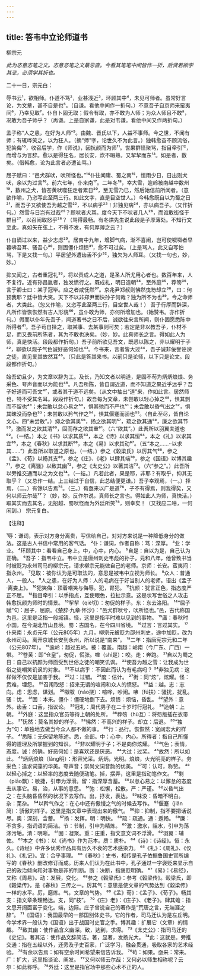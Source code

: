 ```yaml
---
---
---
```

title: 答韦中立论师道书
---



柳宗元

*此为恣意恣笔之文。恣意恣笔之文最忌直。今看其笔笔中间皆作一折，后贤若欲学其恣，必须学其折也。*

二十一日，宗元白：

辱书云¹，欲相师。仆道不笃²，业甚浅近³，环顾其中⁴，未见可师者。虽常好言论，为文章，甚不自是也⁵。（自谦。看他中间作一折句。）不意吾子自京师来蛮夷间⁶，乃幸见取⁷。仆自卜固无取；假令有取，亦不敢为人师；为众人师且不敢⁸，况敢为吾子师乎？（再谦。上是自家谦，此是对韦谦。看他中间又作两折句。）

孟子称“人之患，在好为人师”⁹。由魏、晋氏以下，人益不事师。今之世，不闻有师；有辄哗笑之，以为狂人。（摘“师”字，论世久不为此言。）独韩愈奋不顾流俗，犯笑侮¹⁰，收召后学，作《师说》，因抗颜而为师¹¹。世果群怪聚骂，指目牵引¹²，而增与为言辞。愈以是得狂名，居长安，炊不暇熟，又挈挈而东¹³。如是者，数矣。（借韩愈，论为此言者必遭讪骂。）

屈子赋曰：“邑犬群吠，吠所怪也。”¹⁴仆往闻庸、蜀之南¹⁵，恒雨少日，日出则犬吠，余以为过言¹⁶。前六七年，仆来南¹⁷。二年冬¹⁸，幸大雪，逾岭被南越中数州¹⁹，数州之犬，皆苍黄吠噬狂走者累日²⁰，至无雪乃已，然后始信前所闻者。（意欲作喻，乃恣写此至两三行。如此文字，直是目空世人。）今韩愈既自以为蜀之日²¹，而吾子又欲使吾为越之雪²²，不以病乎²³！非独见病²⁴，亦以病吾子。（又作折句。）然雪与日岂有过哉²⁵？顾吠者犬耳。度今天下不吠者几人²⁶，而谁敢衒怪于群目²⁷，以召闹取怒乎²⁸？（骂得最畅。有冬烘先生说此段是子厚薄处。不知行文至此，真如矢在弦上，不得不发，有何厚薄之云？）

仆自谪过以来，益少志虑²⁹。居南中九年，增脚气病，渐不喜闹，岂可使呶呶者早暮咈吾耳、骚吾心³⁰，则固僵仆烦愦³¹，愈不可过矣。（上是骂人，此又自写怕骂，下是又找一句。）平居望外遭齿舌不少³²，独欠为人师耳。（又找一句也，妙，妙。）

抑又闻之，古者重冠礼³³，将以责成人之道，是圣人所尤用心者也。数百年来，人不复行。近有孙昌胤者，独发愤行之。既成礼，明日造朝³⁴，至外庭³⁵，荐笏³⁶，言于卿士曰：某子冠毕。应之者咸怃然³⁷。京兆尹郑叔则怫然曳笏却立³⁸，曰：何预我耶？廷中皆大笑。天下不以非郑尹而快孙子何哉？独为所不为也³⁹。今之命师者，大类此。（忽又作喻，又恣写此至两三行，目空世人哉！）
吾子行厚而辞深，凡所作皆恢恢然有古人形貌⁴⁰，虽仆敢为师，亦何所增加也。（始赞韦。亦作折句。）假而以仆年先吾子，闻道著书之日不后，诚欲往来言所闻，则仆固愿悉陈中所得者⁴¹。吾子苟自择之，取某事、去某事则可矣；若定是非以教吾子，仆材不足，而又畏前所陈者，其为不敢也决矣。（妙，妙。此真师长之言。得如此人为师，真是快活。段段都作折句。）吾子前所欲见吾文，既悉以陈之，非以耀明于子⁴²，聊欲以观子气色诚好恶何如也⁴³。今书来，言者皆大过⁴⁴，吾子诚非佞誉诬谀之徒，直见爱其故然耳⁴⁵。（只此是答其来书。以前只是论师，以下只是论文。段段都作折句。）

始吾幼且少，为文章以辞为工。及长，乃知文者以明道，是固不苟为炳炳烺烺、务采色、夸声音而以为能也⁴⁶。凡吾所陈，皆自谓近道，而不知道之果近乎远乎？吾子好道而可吾文⁴⁷，或者其于道不远矣。（从文中抽出“道”来，作如此言。居然师也，特不受其名耳。段段作折句。）故吾每为文章，未尝敢以轻心掉之⁴⁸，惧其剽而不留也⁴⁹；未尝敢以怠心易之⁵⁰，惧其弛而不严也⁵¹；未尝敢以昏气出之⁵²，惧其昧没而杂也⁵³；未尝敢以矜气作之⁵⁴，惧其偃蹇而骄也⁵⁵。（自此至尽，皆自论文心。四“未尝敢”。）抑之欲其奥⁵⁶，扬之欲其明⁵⁷，琉之欲其通⁵⁸，廉之欲其节⁵⁹，激而发之欲其清⁶⁰，固而存之欲其重⁶¹。（六“欲其”。）此吾所以羽翼夫道也⁶²。（一结。）本之《书》以求其质⁶³，本之《诗》以求其恒⁶⁴，本之《礼》以求其宜⁶⁵，本之《春秋》以求其断⁶⁶，本之《易》以求其动⁶⁷。（五“本之……··以求其……”）此吾所以取道之原也。（一结。）参之《榖梁氏》以厉其气⁶⁸，参之《孟》、《荀》以畅其支⁶⁹，参之《庄》、《老》以肆其端⁷⁰，参之《国语》以博其趣⁷¹，参之《离骚》以致其幽⁷²，参之《太史公》以著其洁⁷³。（六“参之”。）此吾所以旁推交通而以之为文也⁷⁴。（一结。）凡若此者，果是耶，非耶？有取乎，抑其无取乎？（又总作一结。上三结过于自信，此总结便更谦。）吾子幸观焉，（一。）择焉，（二。）有馀以告焉⁷⁵。（三。）荀亟来以广是道⁷⁶，子不有得焉，则我得矣，又何以师云尔哉⁷⁷？（妙，妙。反作尔说，真师长之言也。得如此人为师，真快活。）取其实而去其名，无招越、蜀吠怪而为外廷所笑⁷⁸，则幸矣！（又找应二啥，一何闲到。）
宗元复白。

【注释】

¹辱：谦词，表示对方身分离贵，写信给自己，对对方来说是一种降低身分的做法。这是古人书信中常用的客气话。
²仆：谦词，作者自称：笃：深厚。
³业：学业。
⁴环顾其中：看看自己身上。中，心中，内心。
⁵自是：自以为是，自己认为正确。
⁶吾子：指韦中立。韦中立是唐州刺史韦彪的孙子，元和八年，他曾致书当时被贬为永州司马的柳宗元，请求柳宗元能做自己的老师。京师：长安。蛮夷间：指永州。
⁷见取：被你认为是可取法的，意思是被韦中立视为师长。
⁸众人：普通人，一般人。
⁹人之患，在好为人师：人的毛病在于好当别人的老师。语出《孟子·离娄上》。
¹⁰犯笑侮：顶着嘲笑与侮辱。犯，胃犯。
¹¹抗颜：犹言正色，指态度严正不屈。
¹²指目牵引：以手指点，互使眼色，拉扯示意。这是状写世俗之人攻击韩愈抗颜为师时的情景。
¹³挈挈（qiè切）：匆促的样子。东：东去洛阳。
¹⁴“屈子赋”句：屈子，屈原。《楚辞·九章·怀沙》：“邑犬群吠兮，吠所怪也。”邑，古代称国为邑，这里是泛指一般城镇。怪，这里是指平时难以见到的事物。
¹⁵庸：春秋时小国，在今湖北竹山县境。蜀：古国名，在今四川省境。
¹⁶过言：言过其实。
¹⁷仆来南：永贞元年（公元805年）九月，柳宗元被贬为邵州刺史，途中加贬，改为永州司马。离开京城长安到永州，所以说是“南来”。
¹⁸二年：指唐宪宗元和二年（公元807年）。
¹⁹逾岭：越过五岭。被：覆盖。南越：岭南（今广东、广西）一带。
²⁰苍黄：即“仓皇”，匆促，慌张。噬（shì是）：咬。走：奔跑。
²¹自以为蜀之日：自己以抗颜为师面受到世俗之徒的嘲笑讥讽。
²²使吾为越之雪：让我成为世俗之徒嘲笑讥讽的对象。
²³不以病乎：不因此而认为有毛病吗？
²⁴非独见病：这样做不仅仅是加害于我。
²⁵过：过错。
²⁶度：估计。
²⁷街：同“炫”，炫耀。怪：贲难，埋怨。
²⁸召闱取怒：招来无谓的喧闹和众人的愤怒。
²⁹益：越。志：志向。虑：思虑，谋划。
³⁰呶呶（náo挠）：喧哗，吵闹。咈（fú扶）：骚扰，扰乱。骚：忧。
³¹固：本来。僵仆：僵硬地倒下去。烦愦：烦恼，昏乱。
³²望外：意外。齿舌：口舌，指议论。
³³冠礼：周代男子在二十岁时行冠礼。
³⁴造朝：上朝。
³⁵外庭：这里指众官员等待上朝的处所。
³⁶荐笏（hù互）：将笏版插在衣带上。
³⁷怃然：莫名其妙的样子。
³⁸怫然：不高兴的祥子。却立：后退。
³⁹“独为”句：单独地去做当今众人都不做的事。
⁴⁰行：品行。恢恢然：宽阔宏大的样子。
⁴¹悉陈：无保留地陈述。悉，全部。中：心中，内心。所得者：指自己所懂得的道理及所掌握到的知识。
⁴²非以耀明于子；不是向你炫耀。
⁴³气色；表情，态度。诚：的确。好恶何如：是喜欢还是厌恶。
⁴⁴大过：过奖。
⁴⁵故然：所以如此。
⁴⁶炳炳烺烺（lǎng明）：形容光采。炳炳，光明。烺烺，火光明亮的样子。务采色：追求词藻的华美。夸声音；崇尚文词音韵的优美。
⁴⁷可：认可，称赞。
⁴⁸以轻心掉之：以轻率的态度去随便动笔。掉，摆弄，这里是指动笔作文。
⁴⁹剩（piāo飘）：敏捷，引申为浮滑。留：指深厚含蓄。
⁵⁰以怠心易之：以懈怠的态度去从事它。易，治，从事的意思。
⁵¹弛：松懈，松散。严：严谨。
⁵²以昏气出之：在头脑昏昏然的状况下去写作。出，抒发，表达。
⁵³味没：昏暗不明白。杂：芜杂。
⁵⁴以矜气作之：在心中还有傲慢之气的时候去写作。
⁵⁵偃蹇（jiǎn简）：骄傲的样子。这里是指文章中表现出来的傲气。
⁵⁶抑：抑制，指不要把话说尽。奥：深刻，含蓄。
⁵⁷扬：发挥。明：明快。
⁵⁸疏：疏通。通：遁畅。
⁵⁹廉：不贪多，指词语的简洁。节：节制，引申为精炼。
⁶⁰激：激水，阻水，引申为荡涤污垢。清：明晰。
⁶¹固：凝聚。重：庄重，指文意文词不浮滑。
⁶²羽翼：辅佐。
⁶³本之《书》：以《尚书》作为范本。质：质朴。
⁶⁴《诗》：《诗经》。恒：永久。《诗经》中许多优秀作品具有历久不衰的艺术感染力。
⁶⁵《礼》：《周礼》、《仪礼》、《礼记》。宜：合乎事理。
⁶⁶《春秋》：史书，相传是孔子依据鲁国史官所编写的《春秋》删改修订而成。历来人们认为在此书中，孔子通过一字褒贬来显示自己的政治倾向和对事物是非的判断。断：决断，指褒贬明确。
⁶⁷《易》：《易经》，又称《周易》。动：发展，变化。
⁶⁸参之《榖梁氏》：参考《榖梁传》。榖梁氏，即《榖梁传》，是《春秋》三传之一。厉其气：意思是使文章的气势达到《縠梁传》一样的水平。厉，磨炼。气，文章的气势。
⁶⁹《孟》荀》：《孟子》、《荀子》。畅其支：指文章条理畅达。支，同“枝”。
⁷⁰《庄》老》：《庄子》、《老子》。肆其蟾：指文思开阔面富于变化。端，边际。庄子曾说自己的著作是“荒唐之言，无端涯之辞”。
⁷¹《国语》：我国最早的一部国别体史书，它的作者，司马迁认为是左丘明。今学术界一般认为《国语》出于战国时史官之手。博其趣：扩展它（文章）的情趣。
⁷²致其幽：使作品含义幽深。致，达到，求得。
⁷³《太史公》：指司马迁的《史记》。著其洁：使作品文辞简洁。著，显著，发扬光大。
⁷⁴此：这就是。旁推交通：指在五经以外，还旁及子史百家，广泛学习，融会贯通，吸取各家的艺术经验。
⁷⁵有余以告焉：如有空余时间希望来信告诉我。
⁷⁶苟：如果。亟来：常来。广：扩大，这里指谈论、阐发。
⁷⁷又何以师云尔哉：又何必以师生相称呢？云尔：如此称呼。
⁷⁸外廷：这里是指官场中那些心术不正的人。